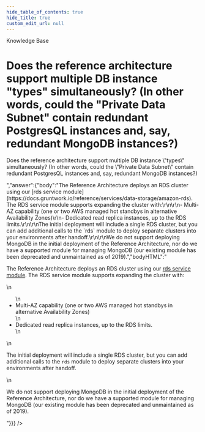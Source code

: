 ```yaml
---
hide_table_of_contents: true
hide_title: true
custom_edit_url: null
---
```



<CenterLayout>
<span className="searchCategory">Knowledge Base</span>
<h1>Does the reference architecture support multiple DB instance &quot;types&quot; simultaneously? (In other words, could the &quot;Private Data Subnet&quot; contain redundant PostgresQL instances and, say, redundant MongoDB instances?)</h1>
<GitHub discussion={{"id":"D_kwDOF8slf84APGhJ","number":318,"author":{"login":"marijakstrazdas"},"title":"Does the reference architecture support multiple DB instance \"types\" simultaneously? (In other words, could the \"Private Data Subnet\" contain redundant PostgresQL instances and, say, redundant MongoDB instances?)","body":"Does the reference architecture support multiple DB instance \"types\" simultaneously? (In other words, could the \"Private Data Subnet\" contain redundant PostgresQL instances and, say, redundant MongoDB instances?)","bodyHTML":"<p dir=\"auto\">Does the reference architecture support multiple DB instance \"types\" simultaneously? (In other words, could the \"Private Data Subnet\" contain redundant PostgresQL instances and, say, redundant MongoDB instances?)</p>","answer":{"body":"The Reference Architecture deploys an RDS cluster using our [rds service module](https://docs.gruntwork.io/reference/services/data-storage/amazon-rds). The RDS service module supports expanding the cluster with:\r\n\r\n- Multi-AZ capability (one or two AWS managed hot standbys in alternative Availability Zones)\r\n- Dedicated read replica instances, up to the RDS limits.\r\n\r\nThe initial deployment will include a single RDS cluster, but you can add additional calls to the `rds` module to deploy separate clusters into your environments after handoff.\r\n\r\nWe do not support deploying MongoDB in the initial deployment of the Reference Architecture, nor do we have a supported module for managing MongoDB (our existing module has been deprecated and unmaintained as of 2019).","bodyHTML":"<p dir=\"auto\">The Reference Architecture deploys an RDS cluster using our <a href=\"https://docs.gruntwork.io/reference/services/data-storage/amazon-rds\" rel=\"nofollow\">rds service module</a>. The RDS service module supports expanding the cluster with:</p>\n<ul dir=\"auto\">\n<li>Multi-AZ capability (one or two AWS managed hot standbys in alternative Availability Zones)</li>\n<li>Dedicated read replica instances, up to the RDS limits.</li>\n</ul>\n<p dir=\"auto\">The initial deployment will include a single RDS cluster, but you can add additional calls to the <code class=\"notranslate\">rds</code> module to deploy separate clusters into your environments after handoff.</p>\n<p dir=\"auto\">We do not support deploying MongoDB in the initial deployment of the Reference Architecture, nor do we have a supported module for managing MongoDB (our existing module has been deprecated and unmaintained as of 2019).</p>"}}} />

</CenterLayout>
  

<!-- ##DOCS-SOURCER-START
{
  "sourcePlugin": "github-discussions",
  "hash": "e636c28db7a2a1167d11554a3a668296"
}
##DOCS-SOURCER-END -->
